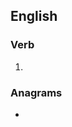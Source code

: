 ==English==

===Verb===
{{head|en|verb form}}

# {{en-past of|upbear}}

===Anagrams===
* {{anagrams|en|bore up}}